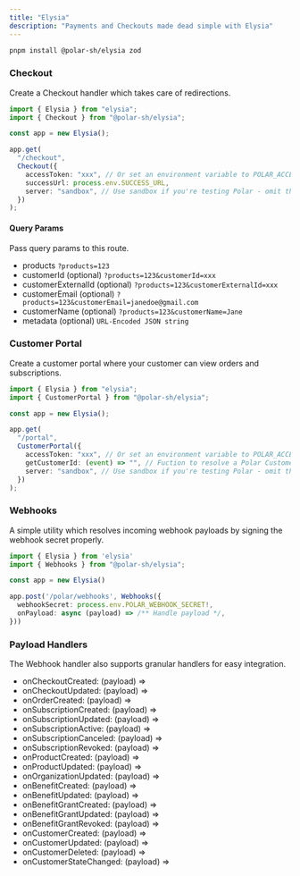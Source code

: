 ```yaml
---
title: "Elysia"
description: "Payments and Checkouts made dead simple with Elysia"
---
```


```bash
pnpm install @polar-sh/elysia zod
```

### Checkout

Create a Checkout handler which takes care of redirections.

```typescript
import { Elysia } from "elysia";
import { Checkout } from "@polar-sh/elysia";

const app = new Elysia();

app.get(
  "/checkout",
  Checkout({
    accessToken: "xxx", // Or set an environment variable to POLAR_ACCESS_TOKEN
    successUrl: process.env.SUCCESS_URL,
    server: "sandbox", // Use sandbox if you're testing Polar - omit the parameter or pass 'production' otherwise
  })
);
```

#### Query Params

Pass query params to this route.

- products `?products=123`
- customerId (optional) `?products=123&customerId=xxx`
- customerExternalId (optional) `?products=123&customerExternalId=xxx`
- customerEmail (optional) `?products=123&customerEmail=janedoe@gmail.com`
- customerName (optional) `?products=123&customerName=Jane`
- metadata (optional) `URL-Encoded JSON string`

### Customer Portal

Create a customer portal where your customer can view orders and subscriptions.

```typescript
import { Elysia } from "elysia";
import { CustomerPortal } from "@polar-sh/elysia";

const app = new Elysia();

app.get(
  "/portal",
  CustomerPortal({
    accessToken: "xxx", // Or set an environment variable to POLAR_ACCESS_TOKEN
    getCustomerId: (event) => "", // Fuction to resolve a Polar Customer ID
    server: "sandbox", // Use sandbox if you're testing Polar - omit the parameter or pass 'production' otherwise
  })
);
```

### Webhooks

A simple utility which resolves incoming webhook payloads by signing the webhook secret properly.

```typescript
import { Elysia } from 'elysia'
import { Webhooks } from "@polar-sh/elysia";

const app = new Elysia()

app.post('/polar/webhooks', Webhooks({
  webhookSecret: process.env.POLAR_WEBHOOK_SECRET!,
  onPayload: async (payload) => /** Handle payload */,
}))
```

### Payload Handlers

The Webhook handler also supports granular handlers for easy integration.

- onCheckoutCreated: (payload) =>
- onCheckoutUpdated: (payload) =>
- onOrderCreated: (payload) =>
- onSubscriptionCreated: (payload) =>
- onSubscriptionUpdated: (payload) =>
- onSubscriptionActive: (payload) =>
- onSubscriptionCanceled: (payload) =>
- onSubscriptionRevoked: (payload) =>
- onProductCreated: (payload) =>
- onProductUpdated: (payload) =>
- onOrganizationUpdated: (payload) =>
- onBenefitCreated: (payload) =>
- onBenefitUpdated: (payload) =>
- onBenefitGrantCreated: (payload) =>
- onBenefitGrantUpdated: (payload) =>
- onBenefitGrantRevoked: (payload) =>
- onCustomerCreated: (payload) =>
- onCustomerUpdated: (payload) =>
- onCustomerDeleted: (payload) =>
- onCustomerStateChanged: (payload) =>
